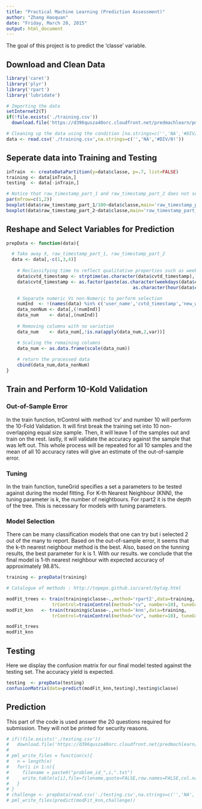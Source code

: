 ```yaml
---
title: "Practical Machine Learning (Prediction Assessment)"
author: "Zhang Haoquan"
date: "Friday, March 20, 2015"
output: html_document
---
```


The goal of this project is to predict the 'classe' variable. 


## Download and Clean Data

```r
library('caret')
library('plyr')
library('rpart')
library('lubridate')

# Importing the data
setInternet2(T)
if(!file.exists('./training.csv'))
  download.file('https://d396qusza40orc.cloudfront.net/predmachlearn/pml-training.csv','./training.csv',mode='wb')

# Cleaning up the data using the condition [na.strings=c('','NA','#DIV/0!')]
data <- read.csv('./training.csv',na.strings=c('','NA','#DIV/0!'))

```

## Seperate data into Training and Testing
```r
inTrain  <- createDataPartition(y=data$classe, p=.7, list=FALSE)
training <- data[inTrain,]
testing  <- data[-inTrain,]

# Notice that raw_timestamp_part_1 and raw_timestamp_part_2 does not seem to appear as meaningful predictor
par(mfrow=c(1,2))
boxplot(data$raw_timestamp_part_1/100~data$classe,main='raw_timestamp_part_1',ylab='timespan / 100')
boxplot(data$raw_timestamp_part_2~data$classe,main='raw_timestamp_part_2', ylab='timespan')

```

## Reshape and Select Variables for Prediction

```r
prepData <- function(data){

  # Take away X, raw_timestamp_part_1, raw_timestamp_part_2
  data <- data[,-c(1,3,4)]
	
	# Reclassifying time to reflect qualitative properties such as weekday and hour of the day
	data$cvtd_timestamp <- strptime(as.character(data$cvtd_timestamp),'%d/%m/%Y %H:%M')
	data$cvtd_timestamp <- as.factor(paste(as.character(weekdays(data$cvtd_timestamp)),
											   as.character(hour(data$cvtd_timestamp))))

	# Separate numeric Vs non-Numeric to perform selection
	numInd  <- !(names(data) %in% c('user_name','cvtd_timestamp','new_window','classe'))
	data_nonNum <- data[,(!numInd)]
	data_num    <- data[,(numInd)]
	
	# Removing columns with no variation
	data_num    <- data_num[,!is.na(apply(data_num,2,var))]

	# Scaling the remaining columns
	data_num <- as.data.frame(scale(data_num))
	
	# return the processed data
	cbind(data_num,data_nonNum)
}
```

## Train and Perform 10-Kold Validation

### Out-of-Sample Error
In the train function, trControl with method 'cv' and number 10 will perform the 10-Fold Validation. It will first break the training set into 10 non-overlapping equal size sample. Then, it will leave 1 of the samples out and train on the rest. lastly, it will validate the accuracy against the sample that was left out. This whole process will be repeated for all 10 samples and the mean of all 10 accuracy rates will give an estimate of the out-of-sample error.

### Tuning
In the train function, tuneGrid specifies a set a parameters to be tested against during the model fitting. For K-th Nearest Neighbour (KNN), the tuning parameter is k, the number of neightbours. For rpart2 it is the depth of the tree. This is necessary for models with tuning parameters.

### Model Selection
There can be many classification models that one can try but i selected 2 out of the many to report. Based on the out-of-sample error, it seems that the k-th nearest neighbour method is the best. Also, based on the tunning results, the best parameter for k is 1. With our results. we conclude that the final model is 1-th nearest neighbour with expected accuracy of approximately 98.8%.


```r
training <- prepData(training)

# Catalogue of methods : http://topepo.github.io/caret/bytag.html

modFit_trees <- train(training$classe~.,method='rpart2',data=training,
                 trControl=trainControl(method="cv", number=10), tuneGrid=expand.grid(.maxdepth = seq(1,30,2)))
modFit_knn   <- train(training$classe~.,method='knn',data=training,
                 trControl=trainControl(method="cv", number=10), tuneGrid=expand.grid(.k = seq(1,20,2)))

modFit_trees
modFit_knn
```

## Testing
Here we display the confusion matrix for our final model tested against the testing set. The accuracy yield is expected.

```r
testing  <- prepData(testing)
confusionMatrix(data=predict(modFit_knn,testing),testing$classe)
```

## Prediction
This part of the code is used answer the 20 questions required for submission. They will not be printed for security reasons. 
```r
# if(!file.exists('./testing.csv'))
#   download.file('https://d396qusza40orc.cloudfront.net/predmachlearn/pml-testing.csv','./testing.csv', mode='wb')
# 
# pml_write_files = function(x){
#   n = length(x)
#   for(i in 1:n){
#     filename = paste0("problem_id_",i,".txt")
#     write.table(x[i],file=filename,quote=FALSE,row.names=FALSE,col.names=FALSE)
#   }
# }
# challenge <- prepData(read.csv('./testing.csv',na.strings=c('','NA','#DIV/0!')))
# pml_write_files(predict(modFit_knn,challenge))
```

